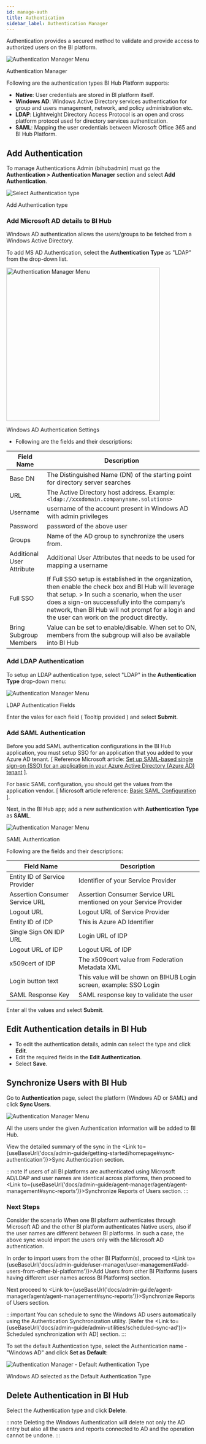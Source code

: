 ```yaml
---
id: manage-auth
title: Authentication
sidebar_label: Authentication Manager
---
```



Authentication provides a secured method to validate and provide access to authorized users on the BI platform.

  <div class="center">
    <Zoom>
      <img alt="Authentication Manager Menu" src={useBaseUrl('doc-images/admin-guide/auth/auth-main-page.png')}/>
    </Zoom>
    <p>Authentication Manager</p>
  </div>

Following are the authentication types BI Hub Platform supports:

* **Native**: User credentials are stored in BI platform itself.
* **Windows AD**: Windows Active Directory services authentication for group and users management, network, and policy administration etc.
* **LDAP**: Lightweight Directory Access Protocol is an open and cross platform protocol used for directory services authentication.
* **SAML**: Mapping the user credentials between Microsoft Office 365 and BI Hub Platform.

## Add Authentication

To manage Authentications Admin (bihubadmin) must go the **Authentication > Authentication Manager** section and select **Add Authentication**.

  <div class="center">
    <Zoom>
      <img alt="Select Authentication type" src={useBaseUrl('doc-images/admin-guide/auth/add-auth.png')}/>
    </Zoom>
    <p>Add Authentication type</p>
  </div>

### Add Microsoft AD details to BI Hub

Windows AD authentication allows the users/groups to be fetched from a Windows Active Directory.

To add MS AD Authentication, select the **Authentication Type** as "LDAP" from the drop-down list.

  <div class="center">
    <Zoom>
      <img alt="Authentication Manager Menu" width="400" src={useBaseUrl('doc-images/admin-guide/auth/winad-settings.png')}/>
    </Zoom>
    <p>Windows AD Authentication Settings</p>
  </div>

* Following are the fields and their descriptions:

| Field Name                | Description                                                                                                                                                                                                                                                                                             |
|---------------------------|---------------------------------------------------------------------------------------------------------------------------------------------------------------------------------------------------------------------------------------------------------------------------------------------------------|
| Base DN                   | The Distinguished Name (DN) of the starting point for directory server searches                                                                                                                                                                                                                         |
| URL                       | The Active Directory host address. Example: `<ldap://xxxdomain.companyname.solutions>`                                                                                                                                                                                                                  |
| Username                  | username of the account present in Windows AD with admin privileges                                                                                                                                                                                                                                     |
| Password                  | password of the above user                                                                                                                                                                                                                                                                              |
| Groups                    | Name of the AD group to synchronize the users from.                                                                                                                                                                                                                                                     |
| Additional User Attribute | Additional User Attributes that needs to be used for mapping a username                                                                                                                                                                                                                                 |
| Full SSO                  | If Full SSO setup is established in the organization, then enable the check box and BI Hub will leverage that setup. > In such a scenario, when the user does a sign-on successfully into the company’s network, then BI Hub will not prompt for a login and the user can work on the product directly. |
| Bring Subgroup Members    | Value can be set to enable/disable. When set to ON, members from the subgroup will also be available into BI Hub                                                                                                                                                                                        |

### Add LDAP Authentication

To setup an LDAP authentication type, select "LDAP" in the **Authentication Type** drop-down menu:

  <div class="center">
    <Zoom>
      <img alt="Authentication Manager Menu" src={useBaseUrl('doc-images/admin-guide/auth/add-auth-ldap.png')}/>
    </Zoom>
    <p>LDAP Authentication Fields</p>
  </div>

Enter the vales for each field ( Tooltip provided ) and select **Submit**.

### Add SAML Authentication

Before you add SAML authentication configurations in the BI Hub application, you must setup SSO for an application that you added to your Azure AD tenant. [ Reference Microsoft article: [Set up SAML-based single sign-on (SSO) for an application in your Azure Active Directory (Azure AD) tenant](https://docs.microsoft.com/en-us/azure/active-directory/manage-apps/add-application-portal-setup-sso) ].

For basic SAML configuration, you should get the values from the application vendor.
[ Microsoft article reference: [Basic SAML Configuration](https://docs.microsoft.com/en-us/azure/active-directory/manage-apps/configure-saml-single-sign-on#basic-saml-configuration) ].

Next, in the BI Hub app; add a new authentication with **Authentication Type** as **SAML**.

  <div class="center">
    <Zoom>
      <img alt="Authentication Manager Menu" src={useBaseUrl('doc-images/admin-guide/auth/saml-auth.png')}/>
    </Zoom>
    <p>SAML Authentication</p>
  </div>

Following are the fields and their descriptions:

| Field Name                     | Description                                                        |
|--------------------------------|--------------------------------------------------------------------|
| Entity ID of Service Provider  | Identifier of your Service Provider                                |
| Assertion Consumer Service URL | Assertion Consumer Service URL mentioned on your Service Provider  |
| Logout URL                     | Logout URL of Service Provider                                     |
| Entity ID of IDP               | This is Azure AD Identifier                                        |
| Single Sign ON IDP URL         | Login URL of IDP                                                   |
| Logout URL of IDP              | Logout URL of IDP                                                  |
| x509cert of IDP                | The x509cert value from Federation Metadata XML                    |
| Login button text              | This value will be shown on BIHUB Login screen, example: SSO Login |
| SAML Response Key              | SAML response key to validate the user                             |

Enter all the values and select **Submit**.

## Edit Authentication details in BI Hub

* To edit the authentication details, admin can select the type and click **Edit**.
* Edit the required fields in the **Edit Authentication**.
* Select **Save**.

## Synchronize Users with BI Hub

Go to **Authentication** page, select the platform (Windows AD or SAML) and click **Sync Users**.

  <div class="center">
    <Zoom>
      <img alt="Authentication Manager Menu" src={useBaseUrl('doc-images/admin-guide/synch/sync-ad-users.png')}/>
    </Zoom>
  </div>

All the users under the given Authentication information will be added to BI Hub.

View the detailed summary of the sync in the <Link to={useBaseUrl('docs/admin-guide/getting-started/homepage#sync-authentication')}>Sync Authentication</Link> section.

:::note
If users of all BI platforms are authenticated using Microsoft AD/LDAP and user names are identical across platforms, then proceed to <Link to={useBaseUrl('docs/admin-guide/agent-manager/agent/agent-management#sync-reports')}>Synchronize Reports of Users</Link> section. 
:::

### Next Steps

Consider the scenario When one BI platform authenticates through Microsoft AD and the other BI platform authenticates Native users, also if the user names are different between BI platforms.
In such a case, the above sync would import the users only with the Microsoft AD authentication.

In order to import users from the other BI Platform(s), proceed to <Link to={useBaseUrl('docs/admin-guide/user-manager/user-management#add-users-from-other-bi-platforms')}>Add Users from other BI Platforms (users having different user names across BI Platforms)</Link> section.

Next proceed to <Link to={useBaseUrl('docs/admin-guide/agent-manager/agent/agent-management#sync-reports')}>Synchronize Reports of Users</Link> section.

:::important
You can schedule to sync the Windows AD users automatically using the Authentication Synchronization utility. [Refer the <Link to={useBaseUrl('docs/admin-guide/admin-utilities/scheduled-sync-ad')}> Scheduled synchronization with AD</Link>] section.
:::

To set the default Authentication type, select the Authentication name - "Windows AD" and click **Set as Default**:

  <div class="center">
    <Zoom>
      <img alt="Authentication Manager - Default Authentication Type" src={useBaseUrl('doc-images/admin-guide/synch/win-ad-default.png')}/>
    </Zoom>
    <p>Windows AD selected as the Default Authentication Type</p>
  </div>

## Delete Authentication in BI Hub

Select the Authentication type and click **Delete**.

:::note
Deleting the Windows Authentication will delete not only the AD entry but also all the users and reports connected to AD and the operation cannot be undone.
:::
